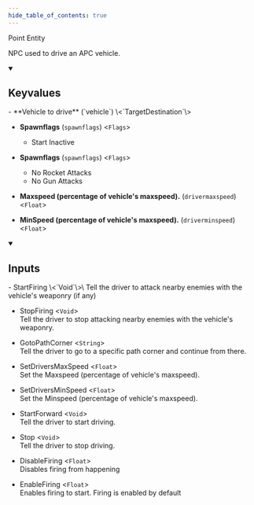 ```yaml
---
hide_table_of_contents: true
---
```


<!---
!!!!!!
THIS PAGE IS AUTOGENERATED FROM GAME FGD DEFINITIONS!
DO NOT EDIT MANUALLY!
!!!!!!

In order to make edits, you can make an annotation file in /fgd_dump_overrides
-->


Point Entity

NPC used to drive an APC vehicle.

<details open>
<summary><h2>Keyvalues</h2></summary>
- **Vehicle to drive** (`vehicle`) \<`TargetDestination`\>

- **Spawnflags** (`spawnflags`) \<`Flags`\>
  - Start Inactive 


- **Spawnflags** (`spawnflags`) \<`Flags`\>
  - No Rocket Attacks 
  - No Gun Attacks 


- **Maxspeed (percentage of vehicle's maxspeed).** (`drivermaxspeed`) \<`Float`\>

- **MinSpeed (percentage of vehicle's maxspeed).** (`driverminspeed`) \<`Float`\>


 </details>
<details open>
<summary><h2>Inputs</h2></summary>
- StartFiring \<`Void`\>\
Tell the driver to attack nearby enemies with the vehicle's weaponry (if any)

- StopFiring \<`Void`\>\
Tell the driver to stop attacking nearby enemies with the vehicle's weaponry.

- GotoPathCorner \<`String`\>\
Tell the driver to go to a specific path corner and continue from there.

- SetDriversMaxSpeed \<`Float`\>\
Set the Maxspeed (percentage of vehicle's maxspeed).

- SetDriversMinSpeed \<`Float`\>\
Set the Minspeed (percentage of vehicle's maxspeed).

- StartForward \<`Void`\>\
Tell the driver to start driving.

- Stop \<`Void`\>\
Tell the driver to stop driving.

- DisableFiring \<`Float`\>\
Disables firing from happening

- EnableFiring \<`Float`\>\
Enables firing to start. Firing is enabled by default


 </details>
